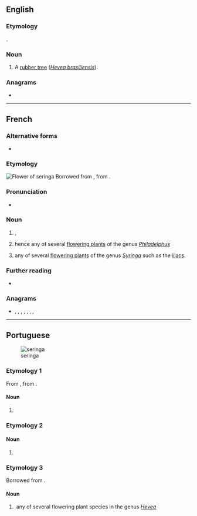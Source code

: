 ==English==

===Etymology===
{{bor|en|pt|seringa}}.

===Noun===
{{en-noun}}

# A [[rubber tree]] (''[[Hevea brasiliensis]]'').

===Anagrams===
* {{anagrams|en|a=aeginrs|Angries|Gainers|Gearins|Reagins|Searing|earings|erasing|gainers|inrages|raignes|reagins|regains|regians|searing}}

----

==French==

===Alternative forms===
* {{alter|fr|seringat|syringa}}

===Etymology===
[[File:Philadelphus_coronarius_MHNT.jpg|thumb|Flower of seringa]]
Borrowed from {{bor|fr|de|Syringe}}, from {{der|fr|la|sȳrinx}}.

===Pronunciation===
* {{fr-IPA}}

===Noun===
{{fr-noun|m}}

# {{lb|fr|archaic}} {{vern|sweet mock orange}}, {{taxlink|Philadelphus coronarius|species}}
# {{lb|fr|archaic}} hence any of several [[flowering plant]]s of the genus ''[[Philadelphus]]''
# any of several [[flowering plant]]s of the genus ''[[Syringa]]'' such as the [[lilac]]s.

===Further reading===
* {{R:TLFi}}

===Anagrams===
* {{l|fr|engrais}}, {{l|fr|graines}}, {{l|fr|ingéras}}, {{l|fr|régnais}}, {{l|fr|resigna}}, {{l|fr|résigna}}, {{l|fr|saigner}}, {{l|fr|signera}}

{{c|fr|Cornales order plants|Olive family plants}}

----

==Portuguese==
[[File:Syringe2.jpg|thumb|seringa]]

===Etymology 1===
From {{der|pt|ML.|syringa}}, from {{m|la|sȳrinx}}.

====Noun====
{{pt-noun|f}}

# {{l|en|syringe}}

===Etymology 2===

====Noun====
{{pt-noun|mf}}

# {{lb|pt|colloquial}} {{l|en|bore}} {{gloss|boring person}}

===Etymology 3===
Borrowed from {{bor|pt|nl|sering}}.

====Noun====
{{pt-noun|f}}

# {{lb|pt|Brazil}} any of several flowering plant species in the genus ''[[Hevea]]''
#: {{syn|pt|seringueira}}

{{c|pt|Medical equipment|Spurges}}